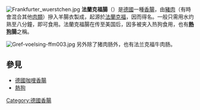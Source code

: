 {{Unreferenced|time=2018-09-09T02:42:30+00:00}}
[[File:Frankfurter_wuerstchen.jpg|thumb]]
'''法蘭克福腸'''（{{lang-de|Frankfurter Würstchen}}）是[[德國|德國]]一種[[香腸|香腸]]，由[[豬肉|豬肉]]（有時會混合其他[[肉類|肉類]]）摻入羊腸衣製成，起源於[[法蘭克福|法蘭克福]]，因而得名。一般只需用水灼熟至八分鐘，即可食用。法蘭克福腸在传至美国后，因多被夹入热狗食用，也有'''[[熱狗|熱狗]]腸'''之稱。

[[File:Gref-voelsing-ffm003.jpg|thumb]]
另外除了猪肉肠外，也有法兰克福牛肉肠。

==參見==
*[[德國咖哩香腸|德國咖哩香腸]]
*[[熱狗|熱狗]]

{{food-stub}}

[[Category:德國香腸|Category:德國香腸]]